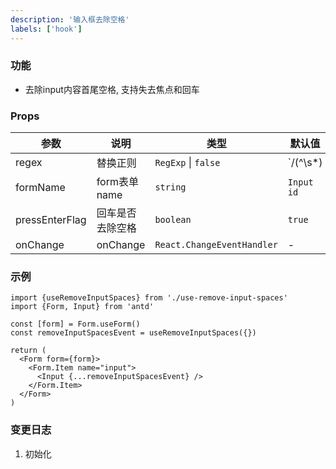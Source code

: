 ```yaml
---
description: '输入框去除空格'
labels: ['hook']
---
```


### 功能

- 去除input内容首尾空格, 支持失去焦点和回车

### Props

| 参数 | 说明 | 类型 | 默认值 |
| --- | --- | --- | --- |
| regex | 替换正则 | `RegExp` &#124; `false` | `/(^\s*)|(\s*$)/g` |
| formName | form表单name | `string` | `Input id` |
| pressEnterFlag | 回车是否去除空格 | `boolean` | `true` |
| onChange | onChange | `React.ChangeEventHandler` | - |


### 示例

```tsx
import {useRemoveInputSpaces} from './use-remove-input-spaces'
import {Form, Input} from 'antd'

const [form] = Form.useForm()
const removeInputSpacesEvent = useRemoveInputSpaces({})

return (
  <Form form={form}>
    <Form.Item name="input">
      <Input {...removeInputSpacesEvent} />
    </Form.Item>
  </Form>
)
```

### 变更日志

1. 初始化

